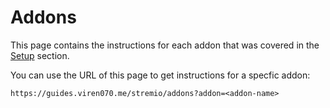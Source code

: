 

# Addons

This page contains the instructions for each addon that was covered in the [Setup](setup) section.

You can use the URL of this page to get instructions for a specfic addon:

```
https://guides.viren070.me/stremio/addons?addon=<addon-name>
``` 



<Tabs queryString="addon" className="custom-tabs">
<TabItem value="torrentio" label="Torrentio">
<Torrentio />
</TabItem>
<TabItem value="mediafusion" label="MediaFusion">
<MediaFusion />
</TabItem>
<TabItem value="knightcrawler" label="KnightCrawler">
<KnightCrawler />
</TabItem>
<TabItem value="stremio-jackett" label="Stremio Jackett">
<StremioJackett />
</TabItem>
<TabItem value="annatar" label="Annatar">
<Annatar />
</TabItem>
<TabItem value="comet" label="Comet">
<Comet />
</TabItem>
<TabItem value="jackettio" label="Jackettio">
<Jackettio />
</TabItem>
<TabItem value="orion" label="Orion">
<Orion />
</TabItem>
<TabItem value="torbox" label="Torbox">
<Torbox />
</TabItem>
<TabItem value="easynews" label="Easynews">
<Easynews />
</TabItem>
<TabItem value="easynews-plus" label="Easynews Plus">
<EasynewsPlus />
</TabItem>
<TabItem value="formulio" label="Formulio">
<Formulio />
</TabItem>
<TabItem value="hooligan" label="Hooligan">
<Hooligan />
</TabItem>
<TabItem value="shluflix" label="Shluflix">
<Shluflix />
</TabItem>
<TabItem value="stremify" label="Stremify">
<Stremify />
</TabItem>
<TabItem value="jamovies" label="JaMovies">
<JaMovies />
</TabItem>
<TabItem value="stremio-gdrive" label="Stremio GDrive">
<StremioGDrive />
</TabItem>
<TabItem value="usa-tv" label="USA TV">
<UsaTv />
</TabItem>
<TabItem value="tmdb" label="TMDB">
<Tmdb />
</TabItem>
<TabItem value="imdb" label="IMDB">
<Imdb />
</TabItem>
<TabItem value="cyberflix" label="CyberFlix">
<CyberFlix />
</TabItem>
<TabItem value="streaming-catalogs" label="Streaming Catalogs">
<StreamingCatalogs />
</TabItem>
<TabItem value="anime-kitsu" label="Anime Kitsu">
<AnimeKitsu />
</TabItem>
<TabItem value="anime-catalogs" label="Anime Catalogs">
<AnimeCatalogs />
</TabItem>
<TabItem value="animeo" label="Animeo">
<Animeo />
</TabItem>
<TabItem value="mal-stremio-addon" label="MAL Stremio Addon">
<MalStremioAddon />
</TabItem>
</Tabs>
